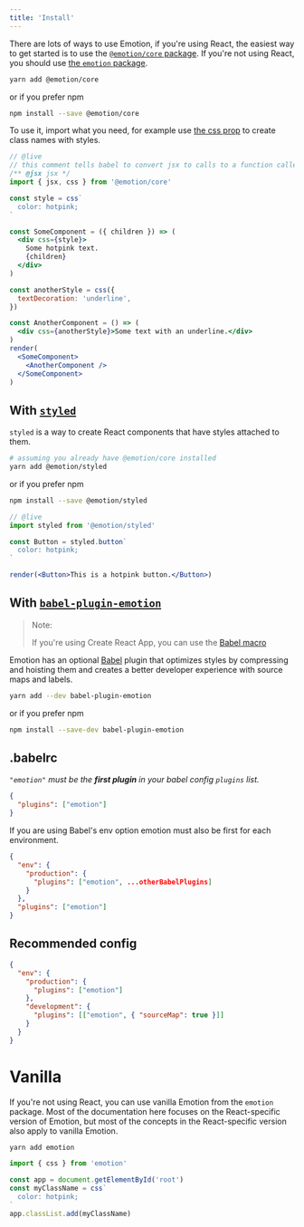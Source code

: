 ```yaml
---
title: 'Install'
---
```


There are lots of ways to use Emotion, if you're using React, the easiest way to get started is to use the [`@emotion/core` package](/packages/@emotion/core). If you're not using React, you should use [the `emotion` package](#vanilla).

```bash
yarn add @emotion/core
```

or if you prefer npm

```bash
npm install --save @emotion/core
```

To use it, import what you need, for example use [the css prop](/docs/css-prop.md) to create class names with styles.

```jsx
// @live
// this comment tells babel to convert jsx to calls to a function called jsx instead of React.createElement
/** @jsx jsx */
import { jsx, css } from '@emotion/core'

const style = css`
  color: hotpink;
`

const SomeComponent = ({ children }) => (
  <div css={style}>
    Some hotpink text.
    {children}
  </div>
)

const anotherStyle = css({
  textDecoration: 'underline',
})

const AnotherComponent = () => (
  <div css={anotherStyle}>Some text with an underline.</div>
)
render(
  <SomeComponent>
    <AnotherComponent />
  </SomeComponent>
)
```

## With [`styled`](/docs/styled.md)

`styled` is a way to create React components that have styles attached to them.

```bash
# assuming you already have @emotion/core installed
yarn add @emotion/styled
```

or if you prefer npm

```bash
npm install --save @emotion/styled
```

```jsx
// @live
import styled from '@emotion/styled'

const Button = styled.button`
  color: hotpink;
`

render(<Button>This is a hotpink button.</Button>)
```

## With [`babel-plugin-emotion`](/packages/babel-plugin-emotion)

> Note:
>
> If you're using Create React App, you can use the [Babel macro](./babel-macros.md)

Emotion has an optional [Babel](https://babeljs.io/) plugin that optimizes styles by compressing and hoisting them and creates a better developer experience with source maps and labels.

```bash
yarn add --dev babel-plugin-emotion
```

or if you prefer npm

```bash
npm install --save-dev babel-plugin-emotion
```

## .babelrc

_`"emotion"` must be the **first plugin** in your babel config `plugins` list._

```json
{
  "plugins": ["emotion"]
}
```

If you are using Babel's env option emotion must also be first for each environment.

```json
{
  "env": {
    "production": {
      "plugins": ["emotion", ...otherBabelPlugins]
    }
  },
  "plugins": ["emotion"]
}
```

## Recommended config

```json
{
  "env": {
    "production": {
      "plugins": ["emotion"]
    },
    "development": {
      "plugins": [["emotion", { "sourceMap": true }]]
    }
  }
}
```

# Vanilla

If you're not using React, you can use vanilla Emotion from the `emotion` package. Most of the documentation here focuses on the React-specific version of Emotion, but most of the concepts in the React-specific version also apply to vanilla Emotion.

```bash
yarn add emotion
```

```jsx
import { css } from 'emotion'

const app = document.getElementById('root')
const myClassName = css`
  color: hotpink;
`
app.classList.add(myClassName)
```
